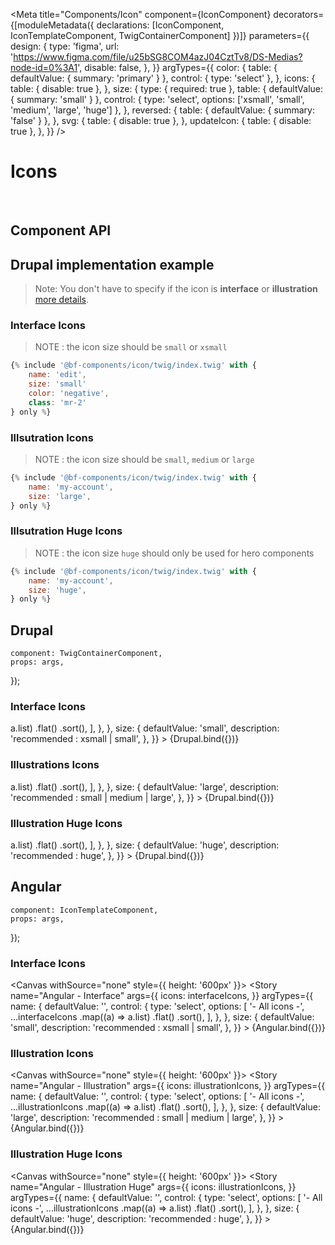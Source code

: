 
<Meta
    title="Components/Icon"
    component={IconComponent}
    decorators={[moduleMetadata({ declarations: [IconComponent, IconTemplateComponent, TwigContainerComponent] })]}
    parameters={{
        design: {
            type: 'figma',
            url: 'https://www.figma.com/file/u25bSG8COM4azJ04CztTv8/DS-Medias?node-id=0%3A1',
            disable: false,
        },
    }}
    argTypes={{
        color: {
            table: { defaultValue: { summary: 'primary' } },
            control: { type: 'select' },
        },
        icons: {
            table: { disable: true },
        },
        size: {
            type: { required: true },
            table: { defaultValue: { summary: 'small' } },
            control: { type: 'select', options: ['xsmall', 'small', 'medium', 'large', 'huge'] },
        },
        reversed: {
            table: { defaultValue: { summary: 'false' } },
        },
        svg: {
            table: { disable: true },
        },
        updateIcon: {
            table: { disable: true },
        },
    }}
/>

# Icons

<br />

## Component API

<ArgsTable of={IconComponent} />

## Drupal implementation example

> Note: You don't have to specify if the icon is **interface** or **illustration** [more details](?path=/docs/styles-icons--page).

### Interface Icons

> NOTE : the icon size should be `small` or `xsmall`

```jsx
{% include '@bf-components/icon/twig/index.twig' with {
    name: 'edit',
    size: 'small'
    color: 'negative',
    class: 'mr-2'
} only %}

```

### Illsutration Icons

> NOTE : the icon size should be `small`, `medium` or `large`

```jsx
{% include '@bf-components/icon/twig/index.twig' with {
    name: 'my-account',
    size: 'large',
} only %}

```

### Illsutration Huge Icons

> NOTE : the icon size `huge` should only be used for hero components

```jsx
{% include '@bf-components/icon/twig/index.twig' with {
    name: 'my-account',
    size: 'huge',
} only %}

```

## Drupal

    component: TwigContainerComponent,
    props: args,
});

### Interface Icons

<Canvas withSource="none">
    <Story
        name="Drupal - Interface"
        height="700px"
        args={{
            elementPath: 'components/icon/_doc/template.drupal',
            icons: interfaceIcons,
        }}
        argTypes={{
            name: {
                defaultValue: '',
                control: {
                    type: 'select',
                    options: [
                        '- All icons -',
                        ...interfaceIcons
                            .map((a) => a.list)
                            .flat()
                            .sort(),
                    ],
                },
            },
            size: {
                defaultValue: 'small',
                description: 'recommended : xsmall | small',
            },
        }}
    >
        {Drupal.bind({})}
    </Story>
</Canvas>

### Illustrations Icons

<Canvas withSource="none">
    <Story
        name="Drupal - Illustration"
        height="700px"
        args={{
            elementPath: 'components/icon/_doc/template.drupal',
            icons: illustrationIcons,
        }}
        argTypes={{
            name: {
                defaultValue: '',
                control: {
                    type: 'select',
                    options: [
                        '- All icons -',
                        ...illustrationIcons
                            .map((a) => a.list)
                            .flat()
                            .sort(),
                    ],
                },
            },
            size: {
                defaultValue: 'large',
                description: 'recommended : small | medium | large',
            },
        }}
    >
        {Drupal.bind({})}
    </Story>
</Canvas>

### Illustration Huge Icons

<Canvas withSource="none">
    <Story
        name="Drupal - Illustration Huge"
        height="700px"
        args={{
            elementPath: 'components/icon/_doc/template.drupal',
            icons: illustrationIcons,
        }}
        argTypes={{
            name: {
                defaultValue: '',
                control: {
                    type: 'select',
                    options: [
                        '- All icons -',
                        ...illustrationIcons
                            .map((a) => a.list)
                            .flat()
                            .sort(),
                    ],
                },
            },
            size: {
                defaultValue: 'huge',
                description: 'recommended : huge',
            },
        }}
    >
        {Drupal.bind({})}
    </Story>
</Canvas>

## Angular

    component: IconTemplateComponent,
    props: args,
});

### Interface Icons

<Canvas withSource="none" style={{ height: '600px' }}>
    <Story
        name="Angular - Interface"
        args={{
            icons: interfaceIcons,
        }}
        argTypes={{
            name: {
                defaultValue: '',
                control: {
                    type: 'select',
                    options: [
                        '- All icons -',
                        ...interfaceIcons
                            .map((a) => a.list)
                            .flat()
                            .sort(),
                    ],
                },
            },
            size: {
                defaultValue: 'small',
                description: 'recommended : xsmall | small',
            },
        }}
    >
        {Angular.bind({})}
    </Story>
</Canvas>

### Illustration Icons

<Canvas withSource="none" style={{ height: '600px' }}>
    <Story
        name="Angular - Illustration"
        args={{
            icons: illustrationIcons,
        }}
        argTypes={{
            name: {
                defaultValue: '',
                control: {
                    type: 'select',
                    options: [
                        '- All icons -',
                        ...illustrationIcons
                            .map((a) => a.list)
                            .flat()
                            .sort(),
                    ],
                },
            },
            size: {
                defaultValue: 'large',
                description: 'recommended : small | medium | large',
            },
        }}
    >
        {Angular.bind({})}
    </Story>
</Canvas>

### Illustration Huge Icons

<Canvas withSource="none" style={{ height: '600px' }}>
    <Story
        name="Angular - Illustration Huge"
        args={{
            icons: illustrationIcons,
        }}
        argTypes={{
            name: {
                defaultValue: '',
                control: {
                    type: 'select',
                    options: [
                        '- All icons -',
                        ...illustrationIcons
                            .map((a) => a.list)
                            .flat()
                            .sort(),
                    ],
                },
            },
            size: {
                defaultValue: 'huge',
                description: 'recommended : huge',
            },
        }}
    >
        {Angular.bind({})}
    </Story>
</Canvas>
